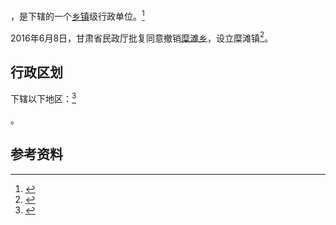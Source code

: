 {{中国乡级行政区|62/04/21/202/000}}

'''{{PAGENAMEBASE}}'''，是{{PRC admin/fullname|62/04/21/202/000|3}}下辖的一个[[乡镇|乡镇]]级行政单位。<ref>{{PRC admin/ref sgc|{{PRC admin/parent|62/04/21/202/000}}}}</ref>

2016年6月8日，甘肃省民政厅批复同意撤销[[糜滩乡|糜滩乡]]，设立糜滩镇<ref>{{Cite web |url=http://hnzc.baiyin.cn/Item/156454.aspx |title=甘肃省民政厅关于白银市平川区黄峤乡等17个乡撤乡改镇的批复（甘民复〔2016〕68号） |access-date=2017-09-16 |archive-url=https://web.archive.org/web/20170917032405/http://hnzc.baiyin.cn/Item/156454.aspx |archive-date=2017-09-17 |dead-url=yes }}</ref>。

== 行政区划 ==

{{PAGENAMEBASE}}下辖以下地区：<ref>{{PRC admin/ref sgc|62/04/21/202/000}}</ref>

{{PRC admin/children|62/04/21/202/000}}。

== 参考资料 ==

{{reflist}}

{{行政区划小作品}}
{{PRC admin/navcat|62/04/21/202/000}}